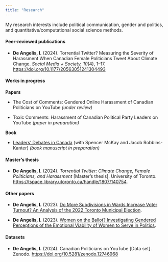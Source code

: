 ```yaml
---
title: "Research"
---
```


My research interests include political communication, gender and politics, and quantitative/computational social science methods.

#### Peer-reviewed publications 

<div style="text-align: left"> -  **De Angelis, I.** (2024). Torrential Twitter? Measuring the Severity of Harassment When Canadian Female Politicians Tweet About Climate Change. *Social Media + Society, 10*(4), 1–17. [https://doi.org/10.1177/20563051241304493](https://doi.org/10.1177/20563051241304493)


#### Works in progress
**Papers**
<div style="text-align: left"> -  The Cost of Comments: Gendered Online Harassment of Canadian Politicians on YouTube *(under review)*

-  Toxic Comments: Harassment of Canadian Political Party Leaders on YouTube *(paper in preparation)*

**Book**
<div style="text-align: left"> -   [Leaders' Debates in Canada](https://github.com/InessaDeAngelis/Leaders_Debates) (with Spencer McKay and Jacob Robbins-Kanter) *(book manuscript in preparation)*

#### Master's thesis

<div style="text-align: left"> -  **De Angelis, I.** (2024). *Torrential Twitter: Climate Change, Female Politicians, and Harassment* [Master’s thesis]. University of Toronto. [https://tspace.library.utoronto.ca/handle/1807/140754](https://tspace.library.utoronto.ca/handle/1807/140754).

#### Other papers

-  **De Angelis, I.** (2023). [Do More Subdivisions in Wards Increase Voter Turnout? An Analysis of the 2022 Toronto Municipal Election](/pdfs/toronto_elections_paper.pdf).

-  **De Angelis, I.** (2023). [Women on the Ballot? Investigating Gendered Perceptions of the Emotional Viability of Women to Serve in Politics](/pdfs/women_in_politics_paper_pub.pdf).

#### Datasets
<div style="text-align: left"> -   **De Angelis, I.** (2024). Canadian Politicians on YouTube \[Data set\].  Zenodo. [https://doi.org/10.5281/zenodo.12746968](https://doi.org/10.5281/zenodo.12746968)</div>
